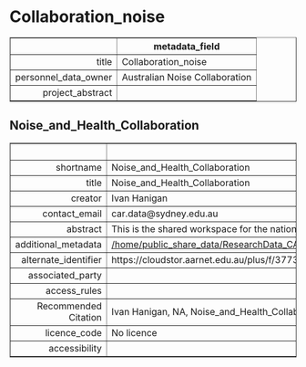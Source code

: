 Collaboration_noise
===
<!-- html table generated in R 3.6.0 by xtable 1.8-4 package -->
<!-- Fri May 22 19:14:42 2020 -->
<table border=1>
<tr> <th>  </th> <th> metadata_field </th>  </tr>
  <tr> <td align="right"> title </td> <td> Collaboration_noise </td> </tr>
  <tr> <td align="right"> personnel_data_owner </td> <td> Australian Noise Collaboration </td> </tr>
  <tr> <td align="right"> project_abstract </td> <td>  </td> </tr>
   </table>



Noise_and_Health_Collaboration
---
<!-- html table generated in R 3.6.0 by xtable 1.8-4 package -->
<!-- Fri May 22 19:14:42 2020 -->
<table border=1>
<tr> <th>  </th> <th> metadata_field </th>  </tr>
  <tr> <td align="right"> shortname </td> <td> Noise_and_Health_Collaboration </td> </tr>
  <tr> <td align="right"> title </td> <td> Noise_and_Health_Collaboration </td> </tr>
  <tr> <td align="right"> creator </td> <td> Ivan Hanigan </td> </tr>
  <tr> <td align="right"> contact_email </td> <td> car.data@sydney.edu.au </td> </tr>
  <tr> <td align="right"> abstract </td> <td> This is the shared workspace for the national Noise and Health Collaboration to share protocols, code, methods, admin, etc etc </td> </tr>
  <tr> <td align="right"> additional_metadata </td> <td> <a href = "/home/public_share_data/ResearchData_CAR/Shared/ResearchProjects_CAR/Noise_Exposure_and_Health/Noise_and_Health_Collaboration" target = "_blank">/home/public_share_data/ResearchData_CAR/Shared/ResearchProjects_CAR/Noise_Exposure_and_Health/Noise_and_Health_Collaboration</a> </td> </tr>
  <tr> <td align="right"> alternate_identifier </td> <td> https://cloudstor.aarnet.edu.au/plus/f/3773792471 </td> </tr>
  <tr> <td align="right"> associated_party </td> <td>  </td> </tr>
  <tr> <td align="right"> access_rules </td> <td>  </td> </tr>
  <tr> <td align="right"> Recommended Citation </td> <td> Ivan Hanigan, NA, Noise_and_Health_Collaboration, NA </td> </tr>
  <tr> <td align="right"> licence_code </td> <td> No licence </td> </tr>
  <tr> <td align="right"> accessibility </td> <td>  </td> </tr>
   </table>



